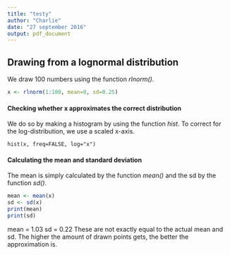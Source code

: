 ```yaml
---
title: "testy"
author: "Charlie"
date: "27 september 2016"
output: pdf_document
---
```


## Drawing from a **lognormal distribution**
We draw 100 numbers using the function _rlnorm()_.

```r
x <- rlnorm(1:100, mean=0, sd=0.25)
```

#### Checking whether x approximates the correct distribution
We do so by making a histogram by using the function _hist_.
To correct for the log-distribution, we use a scaled x-axis.

```{}
hist(x, freq=FALSE, log="x")
```



#### Calculating the mean and standard deviation
The mean is simply calculated by the function _mean()_ and the sd by the function _sd()_.

```r
mean <- mean(x)
sd <- sd(x)
print(mean)
print(sd)
```

mean = 1.03
sd = 0.22
These are not exactly equal to the actual mean and sd.
The higher the amount of drawn points gets, the better the approximation is.

